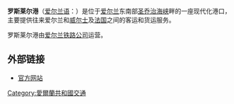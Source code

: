{{unreferenced|time=2009-12-13T08:47:03+00:00}}
{{Infobox Settlement
| name = 罗斯莱尔港<br/>Calafort Ros Láir
| image_skyline = Rosslare Harbour 2008.JPG
| imagesize = 250px
| image_caption = 
| image_flag = 
| image_shield = 
| pushpin_map = Ireland
| pushpin_label_position = bottom
| subdivision_type = 国家
| subdivision_name = {{IRE}}
| elevation_m = 
| elevation_ft = 
| area_total_km2 = 
| population_as_of = 
| population_total = 
| population_density_km2 = 
| timezone = 
| utc_offset = 
| timezone_DST = 
| utc_offset_DST = 
| latd = 52
| latm = 15
| lats = 20
| latNS = N
| longd = 6
| longm = 20
| longs = 04
| longEW = W
| website =  
}}
'''罗斯莱尔港'''（[[爱尔兰语|爱尔兰语]]：'''{{lang|ga|Calafort Ros Láir}}'''）是位于[[爱尔兰|爱尔兰]]东南部[[圣乔治海峡|圣乔治海峡]]畔的一座现代化港口，主要提供往来爱尔兰和[[威尔士|威尔士]]及[[法国|法国]]之间的客运和货运服务。

罗斯莱尔港由[[爱尔兰铁路公司|爱尔兰铁路公司]]运营。

==外部链接==
*[https://web.archive.org/web/20110218053514/http://www.iarnrodeireann.ie/rosslare/home/ 官方网站]

[[Category:愛爾蘭共和國交通|Category:愛爾蘭共和國交通]]